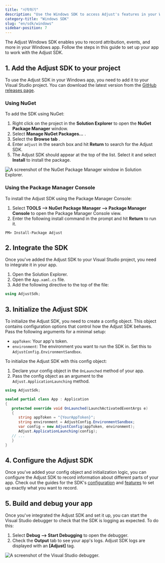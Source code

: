 ```yaml
---
title: "시작하기"
description: "Use the Windows SDK to access Adjust's features in your Windows apps"
category-title: "Windows SDK"
slug: "en/sdk/windows"
sidebar-position: 7
---
```

The Adjust Windows SDK enables you to record attribution, events, and more in your Windows app. Follow the steps in this guide to set up your app to work with the Adjust SDK.

1\. Add the Adjust SDK to your project
---------------------------------------

To use the Adjust SDK in your Windows app, you need to add it to your Visual Studio project. You can download the latest version from the [GitHub releases page](https://github.com/adjust/windows_sdk/releases/latest).

### Using NuGet

To add the SDK using NuGet:

1. Right click on the project in the **Solution Explorer** to open the **NuGet Package Manager** window.
2. Select **Manage NuGet Packages...** .
3. Select the **Browse tab** .
4. Enter `adjust` in the search box and hit **Return** to search for the Adjust SDK.
5. The Adjust SDK should appear at the top of the list. Select it and select **Install** to install the package.

![A screenshot of the NuGet Package Manager window in Solution Explorer.](https://images.ctfassets.net/5s247im0esyq/WoSgxyiYvWtniwATXAkRG/72d59e5ede930c5bcb3c481231dd49d1/NuGet-windows-sdk.png)

### Using the Package Manager Console

To install the Adjust SDK using the Package Manager Console:

1. Select **TOOLS \-\-> NuGet Package Manager \-\-> Package Manager Console** to open the Package Manager Console view.
2. Enter the following install command in the prompt and hit **Return** to run it.

```console
PM> Install-Package Adjust
```

2\. Integrate the SDK
----------------------

Once you've added the Adjust SDK to your Visual Studio project, you need to integrate it in your app.

1. Open the Solution Explorer.
2. Open the `App.xaml.cs` file.
3. Add the following directive to the top of the file:

```cs
using AdjustSdk;
```

3\. Initialize the Adjust SDK
------------------------------

To initialize the Adjust SDK, you need to create a config object. This object contains configuration options that control how the Adjust SDK behaves. Pass the following arguments for a minimal setup:

* `appToken`: Your app's token.
* `environment`: The environment you want to run the SDK in. Set this to `AdjustConfig.EnvironmentSandbox`.

To initialize the Adjust SDK with this config object:

1. Declare your config object in the `OnLaunched` method of your app.
2. Pass the config object as an argument to the `Adjust.ApplicationLaunching` method.

```cs
using AdjustSdk;

sealed partial class App : Application
{
   protected override void OnLaunched(LaunchActivatedEventArgs e)
   {
      string appToken = "{YourAppToken}";
      string environment = AdjustConfig.EnvironmentSandbox;
      var config = new AdjustConfig(appToken, environment);
      Adjust.ApplicationLaunching(config);
   // ...
   }
}
```

4\. Configure the Adjust SDK
-----------------------------

Once you've added your config object and initialization logic, you can configure the Adjust SDK to record information about different parts of your app. Check out the guides for the SDK's [configuration](/en/sdk/windows/configuration) and [features](/en/sdk/windows/features) to set up exactly what you want to record.

5\. Build and debug your app
-----------------------------

Once you've integrated the Adjust SDK and set it up, you can start the Visual Studio debugger to check that the SDK is logging as expected. To do this:

1. Select **Debug \-\-> Start Debugging** to open the debugger.
2. Check the **Output** tab to see your app's logs. Adjust SDK logs are displayed with an **\[Adjust\]** tag.

![A screenshot of the Visual Studio debugger.](https://images.ctfassets.net/5s247im0esyq/2bwuTMNnQ5B6QTa1J4e0s1/3031edd8993fe6de0cd07136f98e17f2/Debug-Windows-SDK.png)

